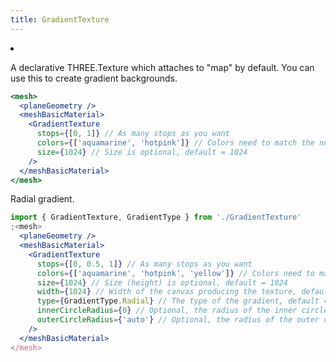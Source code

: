 ```yaml
---
title: GradientTexture
---
```


<Grid cols={4}>
  <li>
    <Codesandbox id="l03yb" />
  </li>
</Grid>

A declarative THREE.Texture which attaches to "map" by default. You can use this to create gradient backgrounds.

```jsx
<mesh>
  <planeGeometry />
  <meshBasicMaterial>
    <GradientTexture
      stops={[0, 1]} // As many stops as you want
      colors={['aquamarine', 'hotpink']} // Colors need to match the number of stops
      size={1024} // Size is optional, default = 1024
    />
  </meshBasicMaterial>
</mesh>
```

Radial gradient.

```jsx
import { GradientTexture, GradientType } from './GradientTexture'
;<mesh>
  <planeGeometry />
  <meshBasicMaterial>
    <GradientTexture
      stops={[0, 0.5, 1]} // As many stops as you want
      colors={['aquamarine', 'hotpink', 'yellow']} // Colors need to match the number of stops
      size={1024} // Size (height) is optional, default = 1024
      width={1024} // Width of the canvas producing the texture, default = 16
      type={GradientType.Radial} // The type of the gradient, default = GradientType.Linear
      innerCircleRadius={0} // Optional, the radius of the inner circle of the gradient, default = 0
      outerCircleRadius={'auto'} // Optional, the radius of the outer circle of the gradient, default = auto
    />
  </meshBasicMaterial>
</mesh>
```
